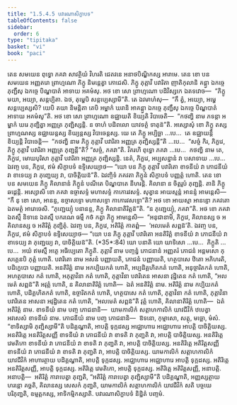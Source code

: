 ```yaml
---
title: "1.5.4.5 បវារណាសិក្ខាបទ"
tableOfContents: false
sidebar:
  order: 6
type: "tipitaka"
basket: "vi"
book: "paci"
---
```



<DynamicBreadcrumb />

<Division number="236" book="paci">

<Paragraph number="765" book="paci">
តេន សមយេន ពុទ្ធោ ភគវា សាវត្ថិយំ វិហរតិ ជេតវនេ អនាថបិណ្ឌិកស្ស អារាមេ. តេន ខោ បន សមយេន អញ្ញតរោ ព្រាហ្មណោ ភិក្ខូ និមន្តេត្វា ភោជេសិ. ភិក្ខូ ភុត្តាវី បវារិតា ញាតិកុលានិ គន្ត្វា ឯកច្ចេ ភុញ្ជឹសុ ឯកច្ចេ បិណ្ឌបាតំ អាទាយ អគមំសុ. អថ ខោ សោ ព្រាហ្មណោ បដិវិស្សកេ ឯតទវោច—  “ភិក្ខូ មយា, អយ្យា, សន្តប្បិតា. ឯថ, តុម្ហេបិ សន្តប្បេស្សាមី”តិ. តេ ឯវមាហំសុ—  “កឹ ត្វំ, អយ្យោ, អម្ហេ សន្តប្បេស្សសិ? យេបិ តយា និមន្តិតា តេបិ អម្ហាកំ ឃរានិ អាគន្ត្វា ឯកច្ចេ ភុញ្ជឹសុ ឯកច្ចេ បិណ្ឌបាតំ អាទាយ អគមំសូ”តិ.
</Paragraph>

<Paragraph number="766" book="paci">
អថ ខោ សោ ព្រាហ្មណោ ឧជ្ឈាយតិ ខិយ្យតិ វិបាចេតិ—  “កថញ្ហិ នាម ភទន្តា អម្ហាកំ ឃរេ ភុញ្ជិត្វា អញ្ញត្រ ភុញ្ជិស្សន្តិ. ន ចាហំ បដិពលោ យាវទត្ថំ ទាតុន៑”តិ.
</Paragraph>

<Paragraph number="767" book="paci">
អស្សោសុំ ខោ ភិក្ខូ តស្ស ព្រាហ្មណស្ស ឧជ្ឈាយន្តស្ស ខិយ្យន្តស្ស វិបាចេន្តស្ស. យេ តេ ភិក្ខូ អប្បិច្ឆា …បេ…  តេ ឧជ្ឈាយន្តិ ខិយ្យន្តិ វិបាចេន្តិ—  “កថញ្ហិ នាម ភិក្ខូ ភុត្តាវី បវារិតា អញ្ញត្រ ភុញ្ជិស្សន្តី”តិ …បេ…  “សច្ចំ កិរ, ភិក្ខវេ, ភិក្ខូ ភុត្តាវី បវារិតា អញ្ញត្រ ភុញ្ជន្តី”តិ? “សច្ចំ, ភគវា”តិ. វិគរហិ ពុទ្ធោ ភគវា …បេ…  កថញ្ហិ នាម តេ, ភិក្ខវេ, មោឃបុរិសា ភុត្តាវី បវារិតា អញ្ញត្រ ភុញ្ជិស្សន្តិ. នេតំ, ភិក្ខវេ, អប្បសន្នានំ វា បសាទាយ …បេ…  ឯវញ្ច បន, ភិក្ខវេ, ឥមំ សិក្ខាបទំ ឧទ្ទិសេយ្យាថ—
</Paragraph>

<Paragraph number="768" book="paci">
<Emphasis>“យោ បន ភិក្ខុ ភុត្តាវី បវារិតោ ខាទនីយំ វា ភោជនីយំ វា ខាទេយ្យ វា ភុញ្ជេយ្យ វា, បាចិត្តិយន៑”</Emphasis>តិ.
</Paragraph>

<Paragraph number="769" book="paci">
ឯវញ្ចិទំ ភគវតា ភិក្ខូនំ សិក្ខាបទំ បញ្ញត្តំ ហោតិ.
</Paragraph>

</Division>
<Division number="237" book="paci">

<Paragraph number="770" book="paci">
តេន ខោ បន សមយេន ភិក្ខូ គិលានានំ ភិក្ខូនំ បណីតេ បិណ្ឌបាតេ នីហរន្តិ. គិលានា ន ចិត្តរូបំ ភុញ្ជន្តិ. តានិ ភិក្ខូ ឆដ្ដេន្តិ. អស្សោសិ ខោ ភគវា ឧច្ចាសទ្ទំ មហាសទ្ទំ កាកោរវសទ្ទំ. សុត្វាន អាយស្មន្តំ អានន្ទំ អាមន្តេសិ—  “កឹ នុ ខោ សោ, អានន្ទ, ឧច្ចាសទ្ទោ មហាសទ្ទោ កាកោរវសទ្ទោ”តិ? អថ ខោ អាយស្មា អានន្ទោ ភគវតោ ឯតមត្ថំ អារោចេសិ. “ភុញ្ជេយ្យុំ បនានន្ទ, ភិក្ខូ គិលានាតិរិត្តន៑”តិ. “ន ភុញ្ជេយ្យុំ, ភគវា”តិ. អថ ខោ ភគវា ឯតស្មឹ និទានេ ឯតស្មឹ បករណេ ធម្មឹ កថំ កត្វា ភិក្ខូ អាមន្តេសិ—  “អនុជានាមិ, ភិក្ខវេ, គិលានស្ស ច អគិលានស្ស ច អតិរិត្តំ ភុញ្ជិតុំ. ឯវញ្ច បន, ភិក្ខវេ, អតិរិត្តំ កាតព្ពំ—  ‘អលមេតំ សព្ពន៑’តិ. ឯវញ្ច បន, ភិក្ខវេ, ឥមំ សិក្ខាបទំ ឧទ្ទិសេយ្យាថ—
</Paragraph>

</Division>
<Division number="238" book="paci">

<Paragraph number="771" book="paci">
<Emphasis>“យោ បន ភិក្ខុ ភុត្តាវី បវារិតោ អនតិរិត្តំ ខាទនីយំ វា ភោជនីយំ វា ខាទេយ្យ វា ភុញ្ជេយ្យ វា, បាចិត្តិយន៑”</Emphasis>តិ. (*35*:<Emphasis>84</Emphasis>)
</Paragraph>

</Division>
<Division number="239" book="paci">

<Paragraph number="772" book="paci">
<Emphasis>យោ បនា</Emphasis>តិ យោ យាទិសោ …បេ…  <Emphasis>ភិក្ខូ</Emphasis>តិ …បេ…  អយំ ឥមស្មឹ អត្ថេ អធិប្បេតោ ភិក្ខូតិ.
</Paragraph>

<Paragraph number="773" book="paci">
<Emphasis>ភុត្តាវី</Emphasis> នាម បញ្ចន្នំ ភោជនានំ អញ្ញតរំ ភោជនំ អន្តមសោ កុសគ្គេនបិ ភុត្តំ ហោតិ.
</Paragraph>

<Paragraph number="774" book="paci">
<Emphasis>បវារិតោ</Emphasis> នាម អសនំ បញ្ញាយតិ, ភោជនំ បញ្ញាយតិ, ហត្ថបាសេ ឋិតោ អភិហរតិ, បដិក្ខេបោ បញ្ញាយតិ.
</Paragraph>

<Paragraph number="775" book="paci">
<Emphasis>អនតិរិត្តំ</Emphasis> នាម អកប្បិយកតំ ហោតិ, អប្បដិគ្គហិតកតំ ហោតិ, អនុច្ចារិតកតំ ហោតិ, អហត្ថបាសេ កតំ ហោតិ, អភុត្តាវិនា កតំ ហោតិ, ភុត្តាវិនា បវារិតេន អាសនា វុដ្ឋិតេន កតំ ហោតិ, “អលមេតំ សព្ពន៑”តិ អវុត្តំ ហោតិ, ន គិលានាតិរិត្តំ ហោតិ—  ឯតំ អនតិរិត្តំ នាម.
</Paragraph>

<Paragraph number="776" book="paci">
<Emphasis>អតិរិត្តំ</Emphasis> នាម កប្បិយកតំ ហោតិ, បដិគ្គហិតកតំ ហោតិ, ឧច្ចារិតកតំ ហោតិ, ហត្ថបាសេ កតំ ហោតិ, ភុត្តាវិនា កតំ ហោតិ, ភុត្តាវិនា បវារិតេន អាសនា អវុដ្ឋិតេន កតំ ហោតិ, “អលមេតំ សព្ពន៑”តិ វុត្តំ ហោតិ, គិលានាតិរិត្តំ ហោតិ—  ឯតំ អតិរិត្តំ នាម.
</Paragraph>

<Paragraph number="777" book="paci">
<Emphasis>ខាទនីយំ</Emphasis> នាម បញ្ច ភោជនានិ—  យាមកាលិកំ សត្តាហកាលិកំ យាវជីវិកំ ឋបេត្វា អវសេសំ ខាទនីយំ នាម.
</Paragraph>

<Paragraph number="778" book="paci">
<Emphasis>ភោជនីយំ</Emphasis> នាម បញ្ច ភោជនានិ—  ឱទនោ, កុម្មាសោ, សត្តុ, មច្ឆោ, មំសំ.
</Paragraph>

<Paragraph number="779" book="paci">
“ខាទិស្សាមិ ភុញ្ជិស្សាមី”តិ បដិគ្គណ្ហាតិ, អាបត្តិ ទុក្កដស្ស អជ្ឈោហារេ អជ្ឈោហារេ អាបត្តិ បាចិត្តិយស្ស.
</Paragraph>

</Division>
<Division number="240" book="paci">

<Paragraph number="780" book="paci">
អនតិរិត្តេ អនតិរិត្តសញ្ញី ខាទនីយំ វា ភោជនីយំ វា ខាទតិ វា ភុញ្ជតិ វា, អាបត្តិ បាចិត្តិយស្ស. អនតិរិត្តេ វេមតិកោ ខាទនីយំ វា ភោជនីយំ វា ខាទតិ វា ភុញ្ជតិ វា, អាបត្តិ បាចិត្តិយស្ស. អនតិរិត្តេ អតិរិត្តសញ្ញី ខាទនីយំ វា ភោជនីយំ វា ខាទតិ វា ភុញ្ជតិ វា, អាបត្តិ បាចិត្តិយស្ស.
</Paragraph>

<Paragraph number="781" book="paci">
យាមកាលិកំ សត្តាហកាលិកំ យាវជីវិកំ អាហារត្ថាយ បដិគ្គណ្ហាតិ, អាបត្តិ ទុក្កដស្ស. អជ្ឈោហារេ អជ្ឈោហារេ អាបត្តិ ទុក្កដស្ស. អតិរិត្តេ អនតិរិត្តសញ្ញី, អាបត្តិ ទុក្កដស្ស. អតិរិត្តេ វេមតិកោ, អាបត្តិ ទុក្កដស្ស. អតិរិត្តេ អតិរិត្តសញ្ញី, អនាបត្តិ.
</Paragraph>

</Division>
<Division number="241" book="paci">

<Paragraph number="782" book="paci">
អនាបត្តិ—  អតិរិត្តំ ការាបេត្វា ភុញ្ជតិ, “អតិរិត្តំ ការាបេត្វា ភុញ្ជិស្សាមី”តិ បដិគ្គណ្ហាតិ, អញ្ញស្សត្ថាយ ហរន្តោ គច្ឆតិ, គិលានស្ស សេសកំ ភុញ្ជតិ, យាមកាលិកំ សត្តាហកាលិកំ យាវជីវិកំ សតិ បច្ចយេ បរិភុញ្ជតិ, ឧម្មត្តកស្ស, អាទិកម្មិកស្សាតិ.

</Paragraph>
</Division>

<Paragraph number="783" type="center" book="paci">
បវារណាសិក្ខាបទំ និដ្ឋិតំ បញ្ចមំ.
</Paragraph>